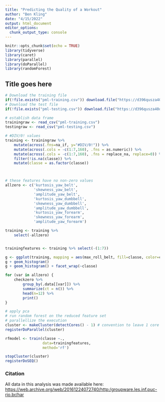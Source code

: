 ```yaml
---
title: "Predicting the Quality of a Workout"
author: "Ben Kling"
date: "4/15/2022"
output: html_document
editor_options: 
  chunk_output_type: console
---
```


```r
knitr::opts_chunk$set(echo = TRUE)
library(tidyverse)
library(caret)
library(parallel)
library(doParallel)
library(randomForest)
```

## Title goes here

```r
# Download the training file
if(!file.exists("pml-training.csv")) download.file("https://d396qusza40orc.cloudfront.net/predmachlearn/pml-training.csv","pml-training.csv")
# Download the test file
if(!file.exists("pml-testing.csv")) download.file("https://d396qusza40orc.cloudfront.net/predmachlearn/pml-testing.csv","pml-testing.csv")

# establish data frame
trainingraw <- read_csv("pml-training.csv")
testingraw <- read_csv("pml-testing.csv")

```

```r

# #DIV/0! values
training <- trainingraw %>%
    mutate(across(.fns=na_if, y="#DIV/0!")) %>%
    mutate(across(.cols = -c(1:7,160), .fns = as.numeric)) %>%
    mutate(across(.cols = -c(1:7,160), .fns = replace_na, replace=0)) %>%
    filter(!is.na(classe)) %>%
    mutate(classe = as.factor(classe))



# these features have no non-zero values
allzero <- c('kurtosis_yaw_belt',
             'skewness_yaw_belt', 
             'amplitude_yaw_belt', 
             'kurtosis_yaw_dumbbell', 
             'skewness_yaw_dumbbell', 
             'amplitude_yaw_dumbbell', 
             'kurtosis_yaw_forearm', 
             'skewness_yaw_forearm', 
             'amplitude_yaw_forearm')

training <- training %>%
    select(-allzero)


trainingfeatures <- training %>% select(-(1:7))

```

```r

g <- ggplot(training, mapping = aes(max_roll_belt, fill=classe, color=classe))
g + geom_histogram()
g + geom_histogram() + facet_wrap(~classe)
```

```r

for (var in allzero) {
    checkzero %>%
        group_by(.data[[var]]) %>% 
        summarize(ct = n()) %>%
        head(n=12) %>%
        print()
}

```

```r

# apply pca
# run random forest on the reduced feature set
# parallellize the execution
cluster <- makeCluster(detectCores() - 1) # convention to leave 1 core for OS
registerDoParallel(cluster)

rfmodel <- train(classe ~.,
                 data=trainingfeatures,
                 method='rf')

stopCluster(cluster)
registerDoSEQ()
```

### Citation

All data in this analysis was made available here: <https://web.archive.org/web/20161224072740/http:/groupware.les.inf.puc-rio.br/har>

